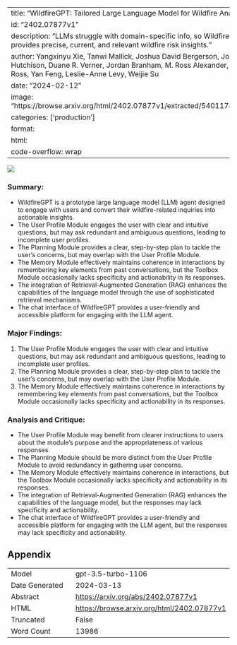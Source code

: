 
---
title: "WildfireGPT: Tailored Large Language Model for Wildfire Analysis"
id: "2402.07877v1"
description: "LLMs struggle with domain-specific info, so WildfireGPT provides precise, current, and relevant wildfire risk insights."
author: Yangxinyu Xie, Tanwi Mallick, Joshua David Bergerson, John K. Hutchison, Duane R. Verner, Jordan Branham, M. Ross Alexander, Robert B. Ross, Yan Feng, Leslie-Anne Levy, Weijie Su
date: "2024-02-12"
image: "https://browse.arxiv.org/html/2402.07877v1/extracted/5401178/RAG1.png"
categories: ['production']
format:
  html:
    code-overflow: wrap
---

![](https://browse.arxiv.org/html/2402.07877v1/extracted/5401178/RAG1.png)

### Summary:
- WildfireGPT is a prototype large language model (LLM) agent designed to engage with users and convert their wildfire-related inquiries into actionable insights.
- The User Profile Module engages the user with clear and intuitive questions, but may ask redundant and ambiguous questions, leading to incomplete user profiles.
- The Planning Module provides a clear, step-by-step plan to tackle the user’s concerns, but may overlap with the User Profile Module.
- The Memory Module effectively maintains coherence in interactions by remembering key elements from past conversations, but the Toolbox Module occasionally lacks specificity and actionability in its responses.
- The integration of Retrieval-Augmented Generation (RAG) enhances the capabilities of the language model through the use of sophisticated retrieval mechanisms.
- The chat interface of WildfireGPT provides a user-friendly and accessible platform for engaging with the LLM agent.

### Major Findings:
1. The User Profile Module engages the user with clear and intuitive questions, but may ask redundant and ambiguous questions, leading to incomplete user profiles.
2. The Planning Module provides a clear, step-by-step plan to tackle the user’s concerns, but may overlap with the User Profile Module.
3. The Memory Module effectively maintains coherence in interactions by remembering key elements from past conversations, but the Toolbox Module occasionally lacks specificity and actionability in its responses.

### Analysis and Critique:
- The User Profile Module may benefit from clearer instructions to users about the module’s purpose and the appropriateness of various responses.
- The Planning Module should be more distinct from the User Profile Module to avoid redundancy in gathering user concerns.
- The Memory Module effectively maintains coherence in interactions, but the Toolbox Module occasionally lacks specificity and actionability in its responses.
- The integration of Retrieval-Augmented Generation (RAG) enhances the capabilities of the language model, but the responses may lack specificity and actionability.
- The chat interface of WildfireGPT provides a user-friendly and accessible platform for engaging with the LLM agent, but the responses may lack specificity and actionability.

## Appendix

|          |          |
|----------|----------|
| Model     | gpt-3.5-turbo-1106       |
| Date Generated     | 2024-03-13       |
| Abstract | [https://arxiv.org/abs/2402.07877v1](https://arxiv.org/abs/2402.07877v1)        |
| HTML     | [https://browse.arxiv.org/html/2402.07877v1](https://browse.arxiv.org/html/2402.07877v1)       |
| Truncated       | False       |
| Word Count       | 13986       |